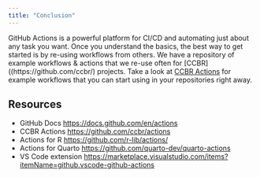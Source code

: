 ```yaml
---
title: "Conclusion"
---
```


GitHub Actions is a powerful platform for CI/CD and automating just about any
task you want.
Once you understand the basics, the best way to get started is by re-using
workflows from others.
We have a repository of example workflows & actions that we re-use often for
[CCBR]((https://github.com/ccbr/) projects. 
Take a look at [CCBR Actions](https://github.com/ccbr/actions) for example
workflows that you can start using in your repositories right away.

## Resources

- GitHub Docs <https://docs.github.com/en/actions>
- CCBR Actions <https://github.com/ccbr/actions>
- Actions for R <https://github.com/r-lib/actions/>
- Actions for Quarto <https://github.com/quarto-dev/quarto-actions>
- VS Code extension <https://marketplace.visualstudio.com/items?itemName=github.vscode-github-actions>